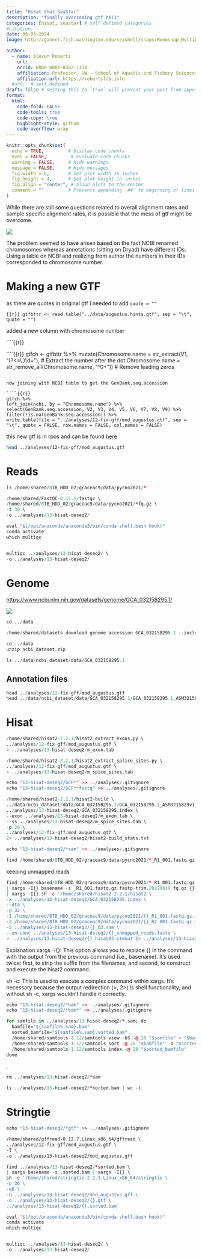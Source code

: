 ```yaml
---
title: "HiSat that SeaStar"
description: "finally overcoming gtf h$11"
categories: [hisat, seastar] # self-defined categories
#citation: 
date: 06-03-2024
image: http://gannet.fish.washington.edu/seashell/snaps/Monosnap_MultiQC_Report_2024-06-03_09-14-54.png # finding a good image

author:
  - name: Steven Roberts
    url: 
    orcid: 0000-0001-8302-1138
    affiliation: Professor, UW - School of Aquatic and Fishery Sciences
    affiliation-url: https://robertslab.info
  #url:  # self-defined
draft: false # setting this to `true` will prevent your post from appearing on your listing page until you're ready!
format:
  html:
    code-fold: FALSE
    code-tools: true
    code-copy: true
    highlight-style: github
    code-overflow: wrap
---
```


```r
knitr::opts_chunk$set(
  echo = TRUE,         # Display code chunks
  eval = FALSE,         # Evaluate code chunks
  warning = FALSE,     # Hide warnings
  message = FALSE,     # Hide messages
  fig.width = 6,       # Set plot width in inches
  fig.height = 4,      # Set plot height in inches
  fig.align = "center", # Align plots to the center
  comment = ""         # Prevents appending '##' to beginning of lines in code analyses
)
```

While there are still some questions related to overall alignment rates and sample specific alignment rates, it is possible that the mess of gtf might be overcome.

![](http://gannet.fish.washington.edu/seashell/snaps/Monosnap_MultiQC_Report_2024-06-03_09-14-54.png)

The problem seemed to have arisen based on the fact NCBI renamed chromosomes whereas annotations (sitting on Dryad) have different IDs. Using a table on NCBI and realizing from author the numbers in their IDs corresponded to chromosome number.

# Making a new GTF

as there are quotes in original gtf I needed to add `quote = ""`

````{{r}}
gtfbttr <- read.table("../data/augustus.hints.gtf", sep = "\t", quote = "")
````

added a new column with chromosome number

````{{r}}

````{{r}}
gtfch <- gtfbttr %>%
  mutate(Chromosome.name = str_extract(V1, "(?<=\\.)\\d+"),  # Extract the number after the dot
         Chromosome.name = str_remove_all(Chromosome.name, "^0+"))  # Remove leading zeros

````

now joining with NCBI table to get the GenBank.seq.accession

````{{r}}
gtfch %>%
left_join(ncbi, by = "Chromosome.name") %>%
select(GenBank.seq.accession, V2, V3, V4, V5, V6, V7, V8, V9) %>% filter(!is.na(GenBank.seq.accession)) %>%
write.table(file = "../analyses/12-fix-gff/mod_augustus.gtf", sep = "\t", quote = FALSE, row.names = FALSE, col.names = FALSE)
````

this new gtf is in rpos and can be found [here](https://gannet.fish.washington.edu/seashell/bu-github/paper-pycno-sswd-2021-2022/analyses/12-fix-gff/mod_augustus.gtf)

```bash
head ../analyses/12-fix-gff/mod_augustus.gtf
```

# Reads

```r
ls /home/shared/8TB_HDD_02/graceac9/data/pycno2021/*
```

```r
/home/shared/FastQC-0.12.1/fastqc \
/home/shared/8TB_HDD_02/graceac9/data/pycno2021/*fq.gz \
-t 36 \
-o ../analyses/13-hisat-deseq2/
```

```r
eval "$(/opt/anaconda/anaconda3/bin/conda shell.bash hook)"
conda activate
which multiqc


multiqc ../analyses/13-hisat-deseq2/ \
-o ../analyses/13-hisat-deseq2/
```

# Genome

<https://www.ncbi.nlm.nih.gov/datasets/genome/GCA_032158295.1/>

![](http://gannet.fish.washington.edu/seashell/snaps/Monosnap_Pycnopodia_helianthoides_genome_assembly_ASM3215829v1_-_NCBI_-_NLM_2024-05-25_15-32-13.png)

```r
cd ../data

/home/shared/datasets download genome accession GCA_032158295.1 --include gff3,rna,cds,protein,genome,seq-report
```

```r
cd ../data 
unzip ncbi_dataset.zip
```

```r
ls ../data/ncbi_dataset/data/GCA_032158295.1

```

## Annotation files

```r
head ../analyses/12-fix-gff/mod_augustus.gtf
head ../data/ncbi_dataset/data/GCA_032158295.1/GCA_032158295.1_ASM3215829v1_genomic.fna
```

# Hisat

```r
/home/shared/hisat2-2.2.1/hisat2_extract_exons.py \
../analyses/12-fix-gff/mod_augustus.gtf \
> ../analyses/13-hisat-deseq2/m_exon.tab
```

```r
/home/shared/hisat2-2.2.1/hisat2_extract_splice_sites.py \
../analyses/12-fix-gff/mod_augustus.gtf \
> ../analyses/13-hisat-deseq2/m_spice_sites.tab
```

```r
echo "13-hisat-deseq2/GCF*" >> ../analyses/.gitignore
echo "13-hisat-deseq2/GCF**fastq" >> ../analyses/.gitignore
```

```r
/home/shared/hisat2-2.2.1/hisat2-build \
../data/ncbi_dataset/data/GCA_032158295.1/GCA_032158295.1_ASM3215829v1_genomic.fna \
../analyses/13-hisat-deseq2/GCA_032158295.index \
--exon ../analyses/13-hisat-deseq2/m_exon.tab \
--ss ../analyses/13-hisat-deseq2/m_spice_sites.tab \
-p 20 \
../analyses/12-fix-gff/mod_augustus.gtf \
2> ../analyses/13-hisat-deseq2/hisat2-build_stats.txt
```

```r
echo "13-hisat-deseq2/*sam" >> ../analyses/.gitignore
```

```r
find /home/shared/8TB_HDD_02/graceac9/data/pycno2021/*_R1_001.fastq.gz.fastp-trim.20220810.fq.gz | xargs basename -s _R1_001.fastq.gz.fastp-trim.20220810.fq.gz | xargs -I{} echo {}
```

keeping unmapped reads

```r
find /home/shared/8TB_HDD_02/graceac9/data/pycno2021/*_R1_001.fastq.gz.fastp-trim.20220810.fq.gz \
| xargs -I{} basename -s _R1_001.fastq.gz.fastp-trim.20220810.fq.gz {} \
| xargs -I{} sh -c '/home/shared/hisat2-2.2.1/hisat2 \
-x ../analyses/13-hisat-deseq2/GCA_032158295.index \
--dta \
-p 32 \
-1 /home/shared/8TB_HDD_02/graceac9/data/pycno2021/{}_R1_001.fastq.gz.fastp-trim.20220810.fq.gz \
-2 /home/shared/8TB_HDD_02/graceac9/data/pycno2021/{}_R2_001.fastq.gz.fastp-trim.20220810.fq.gz \
-S ../analyses/13-hisat-deseq2/{}_03.sam \
--un-conc ../analyses/13-hisat-deseq2/{}_unmapped_reads.fastq \
> ../analyses/13-hisat-deseq2/{}_hisat03.stdout 2> ../analyses/13-hisat-deseq2/{}_hisat03.stderr'
```

Explanation xargs -I{}: This option allows you to replace {} in the command with the output from the previous command (i.e., basename).
It's used twice: first, to strip the suffix from the filenames, and second, to construct and execute the hisat2 command.

sh -c: This is used to execute a complex command within xargs.
It's necessary because the output redirection (\>, 2\>) is shell functionality, and without sh -c, xargs wouldn't handle it correctly.

```r
echo "13-hisat-deseq2/*bam" >> ../analyses/.gitignore
echo "13-hisat-deseq2/*bam*" >> ../analyses/.gitignore
```

```r
for samfile in ../analyses/13-hisat-deseq2/*.sam; do
  bamfile="${samfile%.sam}.bam"
  sorted_bamfile="${samfile%.sam}.sorted.bam"
  /home/shared/samtools-1.12/samtools view -bS -@ 20 "$samfile" > "$bamfile"
  /home/shared/samtools-1.12/samtools sort -@ 20 "$bamfile" -o "$sorted_bamfile"
  /home/shared/samtools-1.12/samtools index -@ 20 "$sorted_bamfile"
done
```

,

```r
rm ../analyses/13-hisat-deseq2/*sam
```

```r
ls ../analyses/13-hisat-deseq2/*sorted.bam | wc -l
```

# Stringtie

```r
echo "13-hisat-deseq2/*gtf" >> ../analyses/.gitignore
```

```bash
/home/shared/gffread-0.12.7.Linux_x86_64/gffread \
../analyses/12-fix-gff/mod_augustus.gtf \
-T \
-o ../analyses/13-hisat-deseq2/mod_augustus.gff

```

```r
find ../analyses/13-hisat-deseq2/*sorted.bam \
| xargs basename -s .sorted.bam | xargs -I{} \
sh -c '/home/shared/stringtie-2.2.1.Linux_x86_64/stringtie \
-p 36 \
-eB \
-G ../analyses/13-hisat-deseq2/mod_augustus.gff \
-o ../analyses/13-hisat-deseq2/{}.gtf \
../analyses/13-hisat-deseq2/{}.sorted.bam'
```

```r
eval "$(/opt/anaconda/anaconda3/bin/conda shell.bash hook)"
conda activate
which multiqc


multiqc ../analyses/13-hisat-deseq2/ \
-o ../analyses/13-hisat-deseq2/
```
